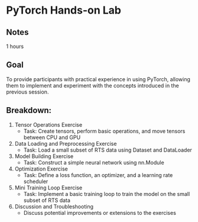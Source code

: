 # PyTorch Hands-on Lab

## Notes
1 hours

## Goal
To provide participants with practical experience in using PyTorch, allowing them to implement and experiment with the concepts introduced in the previous session.

## Breakdown:
1. Tensor Operations Exercise 
    - Task: Create tensors, perform basic operations, and move tensors between CPU and GPU
2. Data Loading and Preprocessing Exercise 
    - Task: Load a small subset of RTS data using Dataset and DataLoader
3. Model Building Exercise 
    - Task: Construct a simple neural network using nn.Module
4. Optimization Exercise
    - Task: Define a loss function, an optimizer, and a learning rate scheduler
5. Mini Training Loop Exercise
    - Task: Implement a basic training loop to train the model on the small subset of RTS data
6. Discussion and Troubleshooting
    - Discuss potential improvements or extensions to the exercises